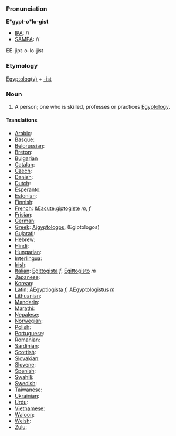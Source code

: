 ===Pronunciation===

'''E*gypt-o*lo-gist'''
*[[IPA]]: //
*[[SAMPA]]: //
EE-jipt-o-lo-jist
===Etymology===

[[Egyptology|Egyptolog(y)]] + [[-ist]]

=== Noun ===

#A person; one who is skilled, professes or practices [[Egyptology]]. 
====Translations====

*[[Arabic]]:
*[[Basque]]:
*[[Belorussian]]:
*[[Breton]]:
*[[Bulgarian]]
*[[Catalan]]:
*[[Czech]]:
*[[Danish]]:
*[[Dutch]]:
*[[Esperanto]]:
*[[Estonian]]:
*[[Finnish]]:
*[[French]]: [[&Eacute;giptogiste]] ''m'', ''f''
*[[Frisian]]:
*[[German]]:
*[[Greek]]: [[Aigyptologos]], (Egiptologos)
*[[Gujarati]]:
*[[Hebrew]]:
*[[Hindi]]:
*[[Hungarian]]: 
*[[Interlingua]]:
*[[Irish]]:
*[[Italian]]: [[Egittogista]] ''f'', [[Egittogisto]] ''m''
*[[Japanese]]:
*[[Korean]]:
*[[Latin]]: [[AEgyptlogista]] ''f'', [[AEgyptologistus]] ''m''
*[[Lithuanian]]:
*[[Mandarin]]:
*[[Marathi]]:
*[[Nepalese]]:
*[[Norwegian]]:
*[[Polish]]:
*[[Portuguese]]:
*[[Romanian]]:
*[[Sardinian]]:
*[[Scottish]]:
*[[Slovakian]]:
*[[Slovene]]:
*[[Spanish]]:
*[[Swahili]]:
*[[Swedish]]:
*[[Taiwanese]]:
*[[Ukrainian]]:
*[[Urdu]]:
*[[Vietnamese]]:
*[[Waloon]]:
*[[Welsh]]:
*[[Zulu]]: